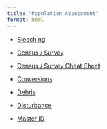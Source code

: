 ```yaml
---
title: "Population Assessment"
format: html
---
```


-   [Bleaching](https://docs.google.com/document/d/1mrClIj7AfK7qw7WxD-LvHUCUZ6rO33ZFLEI7VWutucw/edit?usp=sharing){.external target="_blank"}

-   [Census / Survey](https://docs.google.com/document/d/1I08YoF8nIJRpc_WxLhOHuOJAHCwrb46-QQBgn-dZFoA/edit?usp=sharing){.external target="_blank"}

-   [Census / Survey Cheat Sheet](https://docs.google.com/document/d/1HeZLfyXMWLLxxh9AWiyF8Rh66szuFKzjjYMI2KosTlk/edit?usp=sharing){.external target="_blank"}

-   [Conversions](https://docs.google.com/document/d/1BhY5BIDZElfz6A5U3GLbEy8vmU0wWpgOeOXr8KFG7xo/edit?usp=sharing){.external target="_blank"}

-   [Debris](https://docs.google.com/document/d/1sA_-fAHfUqwLGoqEYtDnx6q-JD4-jTvBAEr7CcBaZ1k/edit?usp=sharing){.external target="_blank"}

-   [Disturbance](https://docs.google.com/document/d/1X2w4jRv17VeFLbudBIFU_SfyzrxF5TwyHl2EB82t-Gs/edit?usp=sharing){.external target="_blank"}

-   [Master ID](https://docs.google.com/document/d/1BZcdabkDC8OExCCPDsDWvhPZWDH512_UbFosUyf5rFQ/edit?usp=sharing){.external target="_blank"}